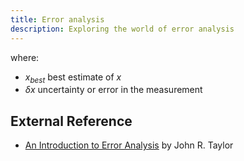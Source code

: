 ```yaml
---
title: Error analysis
description: Exploring the world of error analysis
---
```


<Equation
    formula="x = x_{best} \pm \delta x"
    description="Measurement of the value $x$."
/>

where:
- $x_{best}$ best estimate of $x$
- $\delta x$ uncertainty or error in the measurement

<Equation
    formula="\frac{\delta x}{|x_{best}|}"
    description="Fractional uncertainty."
/>

## External Reference

- [An Introduction to Error Analysis](https://www.google.com/search?q=an+introduction+to+error+analysis) by John R. Taylor
